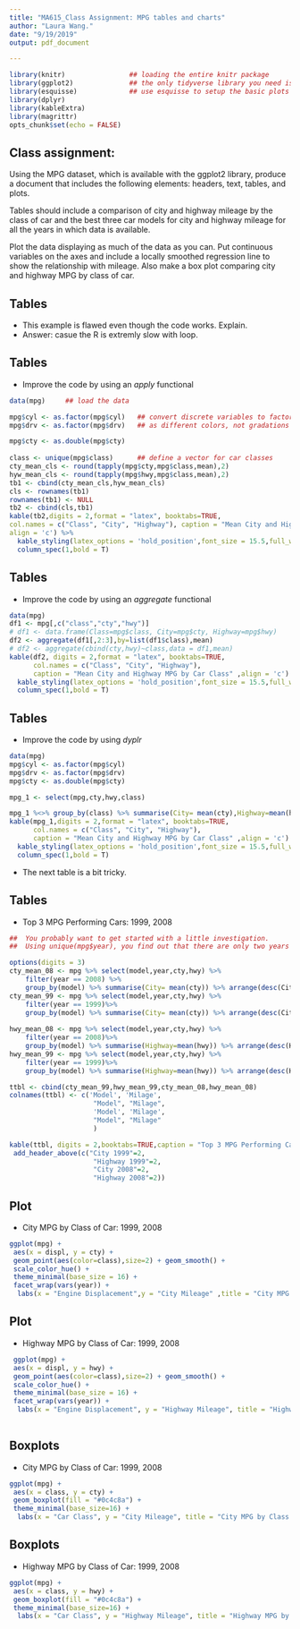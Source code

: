```yaml
---
title: "MA615_Class Assignment: MPG tables and charts"
author: "Laura Wang."
date: "9/19/2019"
output: pdf_document

---
```



```r
library(knitr)                ## loading the entire knitr package
library(ggplot2)              ## the only tidyverse library you need is ggplot2
library(esquisse)             ## use esquisse to setup the basic plots
library(dplyr)
library(kableExtra)
library(magrittr)
opts_chunk$set(echo = FALSE)

```

## Class assignment:
Using the MPG dataset, which is available with the ggplot2 library, produce a document that includes the following elements: headers, text, tables, and plots.  

Tables should include a comparison of city and highway mileage by the class of car and the best three car models for city and highway mileage for all the years in which data is available.  

Plot the data displaying as much of the data as you can. Put continuous variables on the axes and include a locally smoothed regression line to show the relationship with mileage.  Also make a box plot comparing city and highway MPG by class of car.  


## Tables
- This example is flawed even though the code works.  Explain. 
- Answer: casue the R is extremly slow with loop.


## Tables
- Improve the code by using an *apply* functional
\newline
\newline


```r
data(mpg)     ## load the data

mpg$cyl <- as.factor(mpg$cyl)   ## convert discrete variables to factors so that they plot
mpg$drv <- as.factor(mpg$drv)   ## as different colors, not gradations of one color

mpg$cty <- as.double(mpg$cty)
                                
class <- unique(mpg$class)      ## define a vector for car classes
cty_mean_cls <- round(tapply(mpg$cty,mpg$class,mean),2)
hyw_mean_cls <- round(tapply(mpg$hwy,mpg$class,mean),2)
tb1 <- cbind(cty_mean_cls,hyw_mean_cls)
cls <- rownames(tb1)
rownames(tb1) <- NULL
tb2 <- cbind(cls,tb1)
kable(tb2,digits = 2,format = "latex", booktabs=TRUE,
col.names = c("Class", "City", "Highway"), caption = "Mean City and Highway MPG by Car Class",
align = 'c') %>%
  kable_styling(latex_options = 'hold_position',font_size = 15.5,full_width = F,position = "center")%>%
  column_spec(1,bold = T)
```


\newpage
## Tables
- Improve the code by using an *aggregate* functional
\newline
\newline

```r

data(mpg)
df1 <- mpg[,c("class","cty","hwy")]
# df1 <- data.frame(Class=mpg$class, City=mpg$cty, Highway=mpg$hwy)
df2 <- aggregate(df1[,2:3],by=list(df1$class),mean)
# df2 <- aggregate(cbind(cty,hwy)~class,data = df1,mean)
kable(df2, digits = 2,format = "latex", booktabs=TRUE,                              ## call kable to make the table
      col.names = c("Class", "City", "Highway"), 
      caption = "Mean City and Highway MPG by Car Class" ,align = 'c') %>%
  kable_styling(latex_options = 'hold_position',font_size = 15.5,full_width = F)%>%
  column_spec(1,bold = T)
```



## Tables
- Improve the code by using *dyplr*
\newline
\newline


```r
data(mpg)
mpg$cyl <- as.factor(mpg$cyl)
mpg$drv <- as.factor(mpg$drv)
mpg$cty <- as.double(mpg$cty)

mpg_1 <- select(mpg,cty,hwy,class)

mpg_1 %<>% group_by(class) %>% summarise(City= mean(cty),Highway=mean(hwy)) %>% arrange(class,City,Highway)
kable(mpg_1,digits = 2,format = "latex", booktabs=TRUE,
      col.names = c("Class", "City", "Highway"), 
      caption = "Mean City and Highway MPG by Car Class" ,align = 'c') %>%
  kable_styling(latex_options = 'hold_position',font_size = 15.5,full_width = F)%>%
  column_spec(1,bold = T)
```



- The next table is a bit tricky. 


\newpage
## Tables
- Top 3 MPG Performing Cars: 1999, 2008
\newline
\newline


```r

##  You probably want to get started with a little investigation. 
##  Using unique(mpg$year), you find out that there are only two years - 1999, 2008.

options(digits = 3)
cty_mean_08 <- mpg %>% select(model,year,cty,hwy) %>%
    filter(year == 2008) %>%
    group_by(model) %>% summarise(City= mean(cty)) %>% arrange(desc(City)) %>%          head(3)
cty_mean_99 <- mpg %>% select(model,year,cty,hwy) %>%
    filter(year == 1999)%>%
    group_by(model) %>% summarise(City= mean(cty)) %>% arrange(desc(City)) %>%          head(3)
    
hwy_mean_08 <- mpg %>% select(model,year,cty,hwy) %>%
    filter(year == 2008)%>%
    group_by(model) %>% summarise(Highway=mean(hwy)) %>% arrange(desc(Highway))%>%      head(3)
hwy_mean_99 <- mpg %>% select(model,year,cty,hwy) %>%
    filter(year == 1999)%>%
    group_by(model) %>% summarise(Highway=mean(hwy)) %>% arrange(desc(Highway))%>%      head(3)

ttbl <- cbind(cty_mean_99,hwy_mean_99,cty_mean_08,hwy_mean_08)
colnames(ttbl) <- c('Model', 'Milage', 
                     "Model", "Milage",
                     'Model', 'Milage',
                     "Model", "Milage"
                     )

kable(ttbl, digits = 2,booktabs=TRUE,caption = "Top 3 MPG Performing Cars: 1999, 2008",align = 'c') %>% kable_styling(latex_options = 'hold_position',font_size = 15.5,full_width = T)%>%
 add_header_above(c("City 1999"=2, 
                     "Highway 1999"=2,
                     "City 2008"=2,
                     "Highway 2008"=2))

```


## Plot
- City MPG by Class of Car: 1999, 2008

```r
ggplot(mpg) +
 aes(x = displ, y = cty) +
 geom_point(aes(color=class),size=2) + geom_smooth() +
 scale_color_hue() +
 theme_minimal(base_size = 16) +
 facet_wrap(vars(year)) + 
  labs(x = "Engine Displacement",y = "City Mileage" ,title = "City MPG by Class of Car: 1999, 2008")
```



## Plot
- Highway MPG by Class of Car: 1999, 2008

```r
 ggplot(mpg) +
 aes(x = displ, y = hwy) +
 geom_point(aes(color=class),size=2) + geom_smooth() +
 scale_color_hue() +
 theme_minimal(base_size = 16) +
 facet_wrap(vars(year)) + 
  labs(x = "Engine Displacement", y = "Highway Mileage", title = "Highway MPG by Class of Car: 1999, 2008")
 
```


\newpage
## Boxplots
- City MPG by Class of Car: 1999, 2008


```r
ggplot(mpg) +
 aes(x = class, y = cty) +
 geom_boxplot(fill = "#0c4c8a") +
 theme_minimal(base_size=16) +
  labs(x = "Car Class", y = "City Mileage", title = "City MPG by Class of Car: 1999, 2008")
```



## Boxplots
- Highway MPG by Class of Car: 1999, 2008


```r
ggplot(mpg) +
 aes(x = class, y = hwy) +
 geom_boxplot(fill = "#0c4c8a") +
 theme_minimal(base_size=16) +
  labs(x = "Car Class", y = "Highway Mileage", title = "Highway MPG by Class of Car: 1999, 2008")





```
